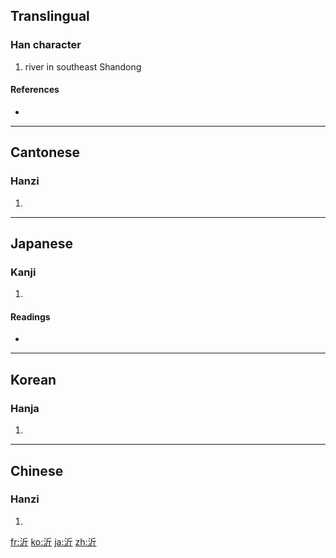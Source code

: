 ==Translingual==

===Han character===
{{Han char|rn=85|rad=水|as=04|sn=7|four=3212<sub>1</sub>|canj=水竹一中 (EHML)}}

# river in southeast Shandong

====References====
* {{Han ref|kx=0609.120|dkj=17183|dj=1002.090|hdz=31567.050|uh=6C82|ud=27778|bh=A85E|bd=43102}}

----

==Cantonese==

===Hanzi===
{{yue-hanzi|jyut=|y=yi6}}

# {{defn|Cantonese|sort=水04}}

----

==Japanese==

===Kanji===
{{ja-kanji|grade=|rs=水04}}

# {{defn|Japanese|sort=水04}}

====Readings====
* {{ja-readings|on=[[き]] (ki), [[きん]] (kin)|kun=[[ほとり]] (hotori), [[ふち]] (fuchi)}}

----

==Korean==

===Hanja===
{{ko-hanja|hangeul=기|eumhun=|rv=gi|mr=ki|y=ki}}

# {{defn|Korean|sort=水04}}

----

==Chinese==

===Hanzi===
{{cmn-hanzi|pin=[[yí]] ([[yi2]])|wg=i<sup>2</sup>}}

# {{defn|Mandarin|sort=水04}}

[[fr:沂]]
[[ko:沂]]
[[ja:沂]]
[[zh:沂]]
